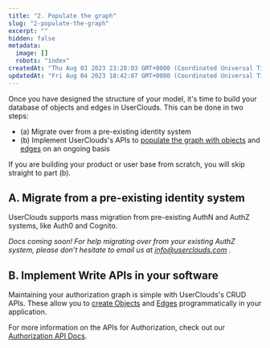 ```yaml
---
title: "2. Populate the graph"
slug: "2-populate-the-graph"
excerpt: ""
hidden: false
metadata: 
  image: []
  robots: "index"
createdAt: "Thu Aug 03 2023 23:20:03 GMT+0000 (Coordinated Universal Time)"
updatedAt: "Fri Aug 04 2023 18:42:07 GMT+0000 (Coordinated Universal Time)"
---
```

Once you have designed the structure of your model, it's time to build your database of <Glossary>object</Glossary>s and <Glossary>edge</Glossary>s in UserClouds. This can be done in two steps:

- (a) Migrate over from a pre-existing identity system
- (b) Implement UserClouds's APIs to [populate the graph with objects](/reference/post_authz-objects) and [edges](/reference/post_authz-edges) on an ongoing basis

If you are building your product or user base from scratch, you will skip straight to part (b).

## A. Migrate from a pre-existing identity system

UserClouds supports mass migration from pre-existing AuthN and AuthZ systems, like Auth0 and Cognito.

_Docs coming soon! For help migrating over from your existing AuthZ system, please don’t hesitate to email us at [info@userclouds.com](_mailto:info@userclouds.com) ._

## B. Implement Write APIs in your software

Maintaining your authorization graph is simple with UserClouds's CRUD APIs. These allow you to [create Objects](/reference/post_authz-objects) and [Edges](/reference/post_authz-edges) programmatically in your application.

For more information on the APIs for Authorization, check out our [Authorization API Docs](/reference/post_authz-objects).
